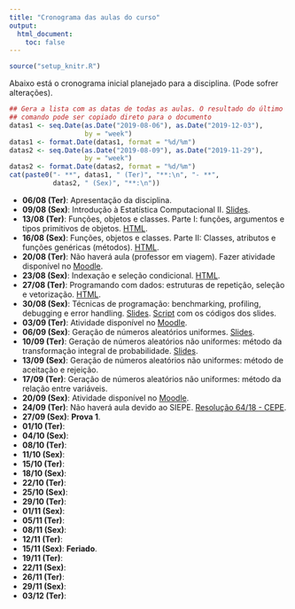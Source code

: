 ```yaml
---
title: "Cronograma das aulas do curso"
output:
  html_document:
    toc: false
---
```


```r
source("setup_knitr.R")
```

Abaixo está o cronograma inicial planejado para a disciplina. (Pode
sofrer alterações).

```r
## Gera a lista com as datas de todas as aulas. O resultado do último
## comando pode ser copiado direto para o documento
datas1 <- seq.Date(as.Date("2019-08-06"), as.Date("2019-12-03"),
                   by = "week")
datas1 <- format.Date(datas1, format = "%d/%m")
datas2 <- seq.Date(as.Date("2019-08-09"), as.Date("2019-11-29"),
                   by = "week")
datas2 <- format.Date(datas2, format = "%d/%m")
cat(paste0("- **", datas1, " (Ter)", "**:\n", "- **",
           datas2, " (Sex)", "**:\n"))
```

- **06/08 (Ter)**: Apresentação da disciplina.
- **09/08 (Sex)**: Introdução à Estatística Computacional II.
  [Slides](slides/00_intro.html).
- **13/08 (Ter)**: Funções, objetos e classes. Parte I: funções,
argumentos e tipos primitivos de objetos. [HTML](objetos-classes.html).
- **16/08 (Sex)**: Funções, objetos e classes. Parte II: Classes,
atributos e funções genéricas (métodos). [HTML](objetos-classes.html).
- **20/08 (Ter)**: Não haverá aula (professor em viagem). Fazer
  atividade disponível no [Moodle][].
- **23/08 (Sex)**: Indexação e seleção condicional.
  [HTML](indexacao-selecao.html).
- **27/08 (Ter)**: Programando com dados: estruturas de repetição,
  seleção e vetorização. [HTML](programacao.html).
- **30/08 (Sex)**: Técnicas de programação: benchmarking, profiling,
debugging e error handling. [Slides](slides/01_tecnicas.html).
[Script](slides/01_tecnicas.R) com os códigos dos slides.
- **03/09 (Ter)**: Atividade disponível no [Moodle][].
- **06/09 (Sex)**: Geração de números aleatórios uniformes.
[Slides](slides/02_RNG_uniforme.html).
- **10/09 (Ter)**: Geração de números aleatórios não uniformes: método
  da transformação integral de probabilidade.
  [Slides](slides/03_RNG_inversa.html).
- **13/09 (Sex)**: Geração de números aleatórios não uniformes: método
  de aceitação e rejeição.
- **17/09 (Ter)**: Geração de números aleatórios não uniformes: método
  da relação entre variáveis.
- **20/09 (Sex)**: Atividade disponível no [Moodle][].
- **24/09 (Ter)**: Não haverá aula devido ao SIEPE.
[Resolução 64/18 - CEPE][].
- **27/09 (Sex)**: **Prova 1**.
- **01/10 (Ter)**:
- **04/10 (Sex)**:
- **08/10 (Ter)**:
- **11/10 (Sex)**:
- **15/10 (Ter)**:
- **18/10 (Sex)**:
- **22/10 (Ter)**:
- **25/10 (Sex)**:
- **29/10 (Ter)**:
- **01/11 (Sex)**:
- **05/11 (Ter)**:
- **08/11 (Sex)**:
- **12/11 (Ter)**:
- **15/11 (Sex)**: **Feriado**.
- **19/11 (Ter)**:
- **22/11 (Sex)**:
- **26/11 (Ter)**:
- **29/11 (Sex)**:
- **03/12 (Ter)**:

[Moodle]: https://moodle.c3sl.ufpr.br/course/view.php?id=282
[Resolução 64/18 - CEPE]: http://www.soc.ufpr.br/portal/wp-content/uploads/2018/11/cepe-64-18-atualizada.pdf
